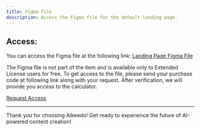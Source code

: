 ```yaml
---
title: Figma File
description: Access the Figma file for the default landing page.
---
```


## Access:

You can access the Figma file at the following link: [Landing Page Figma File](https://drive.google.com/drive/folders/1AHqGqHT6tQyRwRxS2v2j0RngxGbqr_pA?usp=drive_link)

<Warning>
The Figma file is not part of the item and is available only to Extended License users for free. To get access to the file, please send your purchase code at following link along with your request. After verification, we will provide you access to the calculator.

[Request Access](https://drive.google.com/drive/folders/1AHqGqHT6tQyRwRxS2v2j0RngxGbqr_pA?usp=drive_link)
</Warning>

---

Thank you for choosing Aikeedo! Get ready to experience the future of AI-powered content creation!